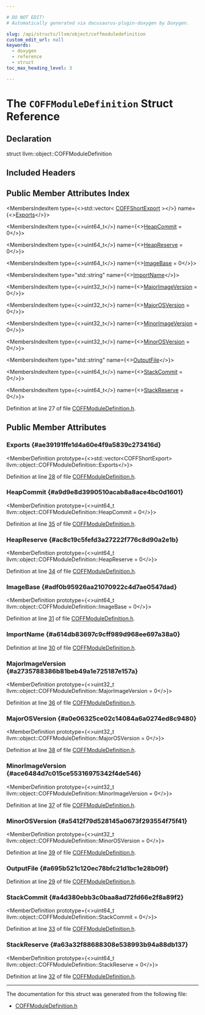 ```yaml
---

# DO NOT EDIT!
# Automatically generated via docusaurus-plugin-doxygen by Doxygen.

slug: /api/structs/llvm/object/coffmoduledefinition
custom_edit_url: null
keywords:
  - doxygen
  - reference
  - struct
toc_max_heading_level: 3

---
```





# The `COFFModuleDefinition` Struct Reference

<DoxygenPage pluginConfig={pluginConfig}>



## Declaration

<CodeBlock>struct llvm::object::COFFModuleDefinition</CodeBlock>

## Included Headers

<IncludesList>
<IncludesListItem
  filePath="llvm/Object/COFFModuleDefinition.h"
  permalink="/docs/api/files/include/include/llvm/include/llvm/object/coffmoduledefinition-h"
  isLocal="true" />
</IncludesList>

## Public Member Attributes Index

<MembersIndex>

<MembersIndexItem
  type={<>std::vector&lt; <a href="/docs/api/structs/llvm/object/coffshortexport">COFFShortExport</a> &gt;</>}
  name={<><a href="#ae39191ffe1d4a60e4f9a5839c273416d">Exports</a></>}>
</MembersIndexItem>

<MembersIndexItem
  type={<>uint64&#95;t</>}
  name={<><a href="#a9d9e8d3990510acab8a8ace4bc0d1601">HeapCommit</a> = 0</>}>
</MembersIndexItem>

<MembersIndexItem
  type={<>uint64&#95;t</>}
  name={<><a href="#ac8c19c5fefd3a27222f776c8d90a2e1b">HeapReserve</a> = 0</>}>
</MembersIndexItem>

<MembersIndexItem
  type={<>uint64&#95;t</>}
  name={<><a href="#adf0b95926aa21070922c4d7ae0547dad">ImageBase</a> = 0</>}>
</MembersIndexItem>

<MembersIndexItem
  type="std::string"
  name={<><a href="#a614db83697c9cff989d968ee697a38a0">ImportName</a></>}>
</MembersIndexItem>

<MembersIndexItem
  type={<>uint32&#95;t</>}
  name={<><a href="#a2735788386b81beb49a1e725187e157a">MajorImageVersion</a> = 0</>}>
</MembersIndexItem>

<MembersIndexItem
  type={<>uint32&#95;t</>}
  name={<><a href="#a0e06325ce02c14084a6a0274ed8c9480">MajorOSVersion</a> = 0</>}>
</MembersIndexItem>

<MembersIndexItem
  type={<>uint32&#95;t</>}
  name={<><a href="#ace6484d7c015ce55316975342f4de546">MinorImageVersion</a> = 0</>}>
</MembersIndexItem>

<MembersIndexItem
  type={<>uint32&#95;t</>}
  name={<><a href="#a5412f79d528145a0673f293554f75f41">MinorOSVersion</a> = 0</>}>
</MembersIndexItem>

<MembersIndexItem
  type="std::string"
  name={<><a href="#a695b521c120ec78bfc21d1bc1e28b09f">OutputFile</a></>}>
</MembersIndexItem>

<MembersIndexItem
  type={<>uint64&#95;t</>}
  name={<><a href="#a4d380ebb3c0baa8ad72fd66e2f8a89f2">StackCommit</a> = 0</>}>
</MembersIndexItem>

<MembersIndexItem
  type={<>uint64&#95;t</>}
  name={<><a href="#a63a32f88688308e538993b94a88db137">StackReserve</a> = 0</>}>
</MembersIndexItem>

</MembersIndex>


Definition at line 27 of file <a href="/docs/api/files/include/include/llvm/include/llvm/object/coffmoduledefinition-h">COFFModuleDefinition.h</a>.

<SectionDefinition>

## Public Member Attributes

### Exports {#ae39191ffe1d4a60e4f9a5839c273416d}

<MemberDefinition
  prototype={<>std::vector&lt;COFFShortExport&gt; llvm::object::COFFModuleDefinition::Exports</>}>

Definition at line <a href="/docs/api/files/include/include/llvm/include/llvm/object/coffmoduledefinition-h/#l00028">28</a> of file <a href="/docs/api/files/include/include/llvm/include/llvm/object/coffmoduledefinition-h">COFFModuleDefinition.h</a>.
</MemberDefinition>

### HeapCommit {#a9d9e8d3990510acab8a8ace4bc0d1601}

<MemberDefinition
  prototype={<>uint64&#95;t llvm::object::COFFModuleDefinition::HeapCommit = 0</>}>

Definition at line <a href="/docs/api/files/include/include/llvm/include/llvm/object/coffmoduledefinition-h/#l00035">35</a> of file <a href="/docs/api/files/include/include/llvm/include/llvm/object/coffmoduledefinition-h">COFFModuleDefinition.h</a>.
</MemberDefinition>

### HeapReserve {#ac8c19c5fefd3a27222f776c8d90a2e1b}

<MemberDefinition
  prototype={<>uint64&#95;t llvm::object::COFFModuleDefinition::HeapReserve = 0</>}>

Definition at line <a href="/docs/api/files/include/include/llvm/include/llvm/object/coffmoduledefinition-h/#l00034">34</a> of file <a href="/docs/api/files/include/include/llvm/include/llvm/object/coffmoduledefinition-h">COFFModuleDefinition.h</a>.
</MemberDefinition>

### ImageBase {#adf0b95926aa21070922c4d7ae0547dad}

<MemberDefinition
  prototype={<>uint64&#95;t llvm::object::COFFModuleDefinition::ImageBase = 0</>}>

Definition at line <a href="/docs/api/files/include/include/llvm/include/llvm/object/coffmoduledefinition-h/#l00031">31</a> of file <a href="/docs/api/files/include/include/llvm/include/llvm/object/coffmoduledefinition-h">COFFModuleDefinition.h</a>.
</MemberDefinition>

### ImportName {#a614db83697c9cff989d968ee697a38a0}

<MemberDefinition
  prototype="std::string llvm::object::COFFModuleDefinition::ImportName">

Definition at line <a href="/docs/api/files/include/include/llvm/include/llvm/object/coffmoduledefinition-h/#l00030">30</a> of file <a href="/docs/api/files/include/include/llvm/include/llvm/object/coffmoduledefinition-h">COFFModuleDefinition.h</a>.
</MemberDefinition>

### MajorImageVersion {#a2735788386b81beb49a1e725187e157a}

<MemberDefinition
  prototype={<>uint32&#95;t llvm::object::COFFModuleDefinition::MajorImageVersion = 0</>}>

Definition at line <a href="/docs/api/files/include/include/llvm/include/llvm/object/coffmoduledefinition-h/#l00036">36</a> of file <a href="/docs/api/files/include/include/llvm/include/llvm/object/coffmoduledefinition-h">COFFModuleDefinition.h</a>.
</MemberDefinition>

### MajorOSVersion {#a0e06325ce02c14084a6a0274ed8c9480}

<MemberDefinition
  prototype={<>uint32&#95;t llvm::object::COFFModuleDefinition::MajorOSVersion = 0</>}>

Definition at line <a href="/docs/api/files/include/include/llvm/include/llvm/object/coffmoduledefinition-h/#l00038">38</a> of file <a href="/docs/api/files/include/include/llvm/include/llvm/object/coffmoduledefinition-h">COFFModuleDefinition.h</a>.
</MemberDefinition>

### MinorImageVersion {#ace6484d7c015ce55316975342f4de546}

<MemberDefinition
  prototype={<>uint32&#95;t llvm::object::COFFModuleDefinition::MinorImageVersion = 0</>}>

Definition at line <a href="/docs/api/files/include/include/llvm/include/llvm/object/coffmoduledefinition-h/#l00037">37</a> of file <a href="/docs/api/files/include/include/llvm/include/llvm/object/coffmoduledefinition-h">COFFModuleDefinition.h</a>.
</MemberDefinition>

### MinorOSVersion {#a5412f79d528145a0673f293554f75f41}

<MemberDefinition
  prototype={<>uint32&#95;t llvm::object::COFFModuleDefinition::MinorOSVersion = 0</>}>

Definition at line <a href="/docs/api/files/include/include/llvm/include/llvm/object/coffmoduledefinition-h/#l00039">39</a> of file <a href="/docs/api/files/include/include/llvm/include/llvm/object/coffmoduledefinition-h">COFFModuleDefinition.h</a>.
</MemberDefinition>

### OutputFile {#a695b521c120ec78bfc21d1bc1e28b09f}

<MemberDefinition
  prototype="std::string llvm::object::COFFModuleDefinition::OutputFile">

Definition at line <a href="/docs/api/files/include/include/llvm/include/llvm/object/coffmoduledefinition-h/#l00029">29</a> of file <a href="/docs/api/files/include/include/llvm/include/llvm/object/coffmoduledefinition-h">COFFModuleDefinition.h</a>.
</MemberDefinition>

### StackCommit {#a4d380ebb3c0baa8ad72fd66e2f8a89f2}

<MemberDefinition
  prototype={<>uint64&#95;t llvm::object::COFFModuleDefinition::StackCommit = 0</>}>

Definition at line <a href="/docs/api/files/include/include/llvm/include/llvm/object/coffmoduledefinition-h/#l00033">33</a> of file <a href="/docs/api/files/include/include/llvm/include/llvm/object/coffmoduledefinition-h">COFFModuleDefinition.h</a>.
</MemberDefinition>

### StackReserve {#a63a32f88688308e538993b94a88db137}

<MemberDefinition
  prototype={<>uint64&#95;t llvm::object::COFFModuleDefinition::StackReserve = 0</>}>

Definition at line <a href="/docs/api/files/include/include/llvm/include/llvm/object/coffmoduledefinition-h/#l00032">32</a> of file <a href="/docs/api/files/include/include/llvm/include/llvm/object/coffmoduledefinition-h">COFFModuleDefinition.h</a>.
</MemberDefinition>

</SectionDefinition>

<hr/>

The documentation for this struct was generated from the following file:

<ul>
<li><a href="/docs/api/files/include/include/llvm/include/llvm/object/coffmoduledefinition-h">COFFModuleDefinition.h</a></li>
</ul>

</DoxygenPage>
